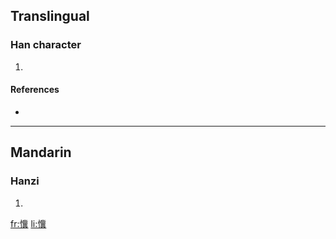 ==Translingual==

===Han character===
{{Han char|rn=61|rad=心|as=17|sn=20|four=9408<sub>1</sub>|canj=心中心金 (PLPC)}}

# {{defn|Han|sort=心17}}

====References====
* {{Han ref|kx=0408.380|dkj=11482|dj=0750.130|hdz=42370.120|uh=61FB|ud=25083|bh=F241|bd=62017}}

----

==Mandarin==

===Hanzi===
{{cmn-hanzi|pin=[[jì]] ([[ji4]])|wg=chi<sup>4</sup>}}

# {{defn|Mandarin|sort=心17}}

[[fr:懻]]
[[li:懻]]